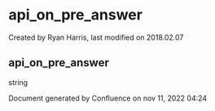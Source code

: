 
# api_on_pre_answer 

 Created by  Ryan Harris, last modified on 2018.02.07

## api_on_pre_answer

string

Document generated by Confluence on nov 11, 2022 04:24
